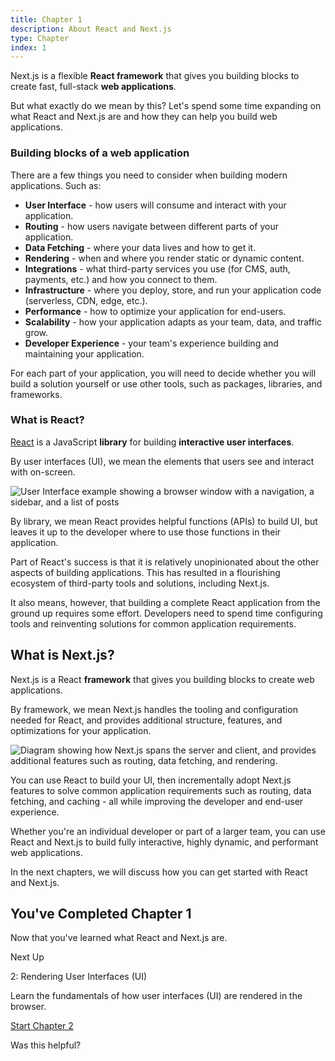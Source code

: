 ```yaml
---
title: Chapter 1
description: About React and Next.js
type: Chapter
index: 1
---
```


Next.js is a flexible **React framework** that gives you building blocks to
create fast, full-stack **web applications**.

But what exactly do we mean by this? Let's spend some time expanding on what
React and Next.js are and how they can help you build web applications.

### Building blocks of a web application

There are a few things you need to consider when building modern applications.
Such as:

- **User Interface** \- how users will consume and interact with your application.
- **Routing** \- how users navigate between different parts of your application.
- **Data Fetching** \- where your data lives and how to get it.
- **Rendering** \- when and where you render static or dynamic content.
- **Integrations** \- what third-party services you use (for CMS, auth, payments, etc.) and how you connect to them.
- **Infrastructure** \- where you deploy, store, and run your application code (serverless, CDN, edge, etc.).
- **Performance** \- how to optimize your application for end-users.
- **Scalability** \- how your application adapts as your team, data, and traffic grow.
- **Developer Experience** \- your team's experience building and maintaining your application.

For each part of your application, you will need to decide whether you will
build a solution yourself or use other tools, such as packages, libraries, and
frameworks.

### What is React?

[React](https://react.dev) is a JavaScript **library** for building
**interactive user interfaces**.

By user interfaces (UI), we mean the elements that users see and interact with
on-screen.

![User Interface example showing a browser window with a navigation, a sidebar, and a list of posts](/assets/learn-react-components.webp)

By library, we mean React provides helpful functions (APIs) to build UI, but
leaves it up to the developer where to use those functions in their
application.

Part of React's success is that it is relatively unopinionated about the other
aspects of building applications. This has resulted in a flourishing ecosystem
of third-party tools and solutions, including Next.js.

It also means, however, that building a complete React application from the
ground up requires some effort. Developers need to spend time configuring
tools and reinventing solutions for common application requirements.

## What is Next.js?

Next.js is a React **framework** that gives you building blocks to create web
applications.

By framework, we mean Next.js handles the tooling and configuration needed for
React, and provides additional structure, features, and optimizations for your
application.

![Diagram showing how Next.js spans the server and client, and provides additional features such as routing, data fetching, and
rendering.](/assets/learn-ecosystem.webp)

You can use React to build your UI, then incrementally adopt Next.js features
to solve common application requirements such as routing, data fetching, and
caching - all while improving the developer and end-user experience.

Whether you're an individual developer or part of a larger team, you can use
React and Next.js to build fully interactive, highly dynamic, and performant
web applications.

In the next chapters, we will discuss how you can get started with React and
Next.js.

## You've Completed Chapter 1

Now that you've learned what React and Next.js are.

Next Up

2: Rendering User Interfaces (UI)

Learn the fundamentals of how user interfaces (UI) are rendered in the
browser.

[Start Chapter 2](/learn/react-foundations/rendering-ui)

Was this helpful?
